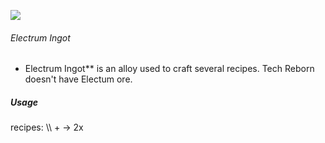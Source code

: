 ![](/mods/techreborn/electrum_ingot.png)

###### Electrum Ingot

- Electrum Ingot** is an alloy used to craft several recipes.
        Tech Reborn doesn\'t have Electum ore.

##### Usage

<Mcitem id="techreborn:alloy_smelter"/> recipes:
\\\\ <Mcitem id="minecraft:gold_ingot"/> +
<Mcitem id="techreborn:silver_ingot"/> -\> 2x
<Mcitem id="techreborn:electrum_ingot"/>
